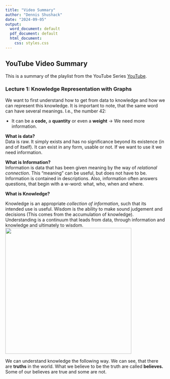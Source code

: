 ```yaml
---
title: "Video Summary"
author: "Dennis Shushack"
date: "2024-09-05"
output:
  word_document: default
  pdf_document: default
  html_document:
    css: styles.css
---
```


```{=html}
<style>
ul {
  padding-left: 20px; /* Adjust this value to change the left padding */
}

ul li {
  margin-bottom: 5px; /* Adjust this value to change the space between list items */
}
</style>
```
## YouTube Video Summary

This is a summary of the playlist from the YouTube Series [YouTube](https://www.youtube.com/watch?v=CiU1sMbL3k4&list=PLNXdQl4kBgzubTOfY5cbtxZCgg9UTe-uF).

### Lecture 1: Knowledge Representation with Graphs

We want to first understand how to get from data to knowledge and how we can represent this knowledge. It is important to note, that the same word can have several meanings. I.e., the number 42:

-   It can be a **code,** a **quantity** or even a **weight** $\rightarrow$ We need more information.

**What is data?\
**Data is raw. It simply exists and has no significance beyond its existence (in and of itself). It can exist in any form, usable or not. If we want to use it we need information.

**What is Information?\
**Information is data that has been given meaning by the way of *relational connection*. This "meaning" can be useful, but does not have to be. Information is contained in descriptions. Also, information often answers questions, that begin with a w-word: what, who, when and where.

**What is Knowledge?**

Knowledge is an appropriate *collection of information*, such that its intended use is useful. Wisdom is the ability to make sound judgement and decisions (This comes from the accumulation of knowledge). Understanding is a continuum that leads from data, through information and knowledge and ultimately to wisdom. \
![](images/clipboard-3974074964.png){width="396"}

We can understand knowledge the following way. We can see, that there are **truths** in the world. What we believe to be the truth are called **believes.** Some of our believes are true and some are not. \
\

**\
\
**
